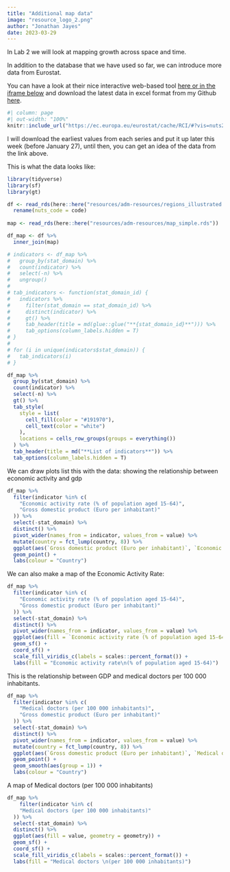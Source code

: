 ```yaml
---
title: "Additional map data"
image: "resource_logo_2.png"
author: "Jonathan Jayes"
date: 2023-03-29
---
```


In Lab 2 we will look at mapping growth across space and time.

In addition to the database that we have used so far, we can introduce more data from Eurostat.

You can have a look at their nice interactive web-based tool [here or in the iframe below](https://ec.europa.eu/eurostat/cache/RCI/#?vis=nuts2.scitech&lang=en) and download the latest data in excel format from my Github [here](https://github.com/j-jayes/EOSE09-site/tree/main/resources/adm-resources).

```r
#| column: page
#| out-width: "100%"
knitr::include_url("https://ec.europa.eu/eurostat/cache/RCI/#?vis=nuts2.economy&lang=en", height = 800)
```

I will download the earliest values from each series and put it up later this week (before January 27), until then, you can get an idea of the data from the link above.

This is what the data looks like:

```r
library(tidyverse)
library(sf)
library(gt)

df <- read_rds(here::here("resources/adm-resources/regions_illustrated.rds")) %>% 
  rename(nuts_code = code)
  
map <- read_rds(here::here("resources/adm-resources/map_simple.rds"))
```

```r
df_map <- df %>% 
  inner_join(map)
```

```r
# indicators <- df_map %>% 
#   group_by(stat_domain) %>% 
#   count(indicator) %>% 
#   select(-n) %>% 
#   ungroup()
# 
# tab_indicators <- function(stat_domain_id) {
#   indicators %>%
#     filter(stat_domain == stat_domain_id) %>%
#     distinct(indicator) %>%
#     gt() %>%
#     tab_header(title = md(glue::glue("**{stat_domain_id}**"))) %>%
#     tab_options(column_labels.hidden = T)
# }
# 
# for (i in unique(indicators$stat_domain)) {
#   tab_indicators(i)
# }

df_map %>%
  group_by(stat_domain) %>%
  count(indicator) %>%
  select(-n) %>%
  gt() %>%
  tab_style(
    style = list(
      cell_fill(color = "#191970"),
      cell_text(color = "white")
    ),
    locations = cells_row_groups(groups = everything())
  ) %>%
  tab_header(title = md("**List of indicators**")) %>%
  tab_options(column_labels.hidden = T)
```

We can draw plots list this with the data: showing the relationship between economic activity and gdp

```r

df_map %>%
  filter(indicator %in% c(
    "Economic activity rate (% of population aged 15-64)",
    "Gross domestic product (Euro per inhabitant)"
  )) %>%
  select(-stat_domain) %>%
  distinct() %>%
  pivot_wider(names_from = indicator, values_from = value) %>%
  mutate(country = fct_lump(country, 8)) %>%
  ggplot(aes(`Gross domestic product (Euro per inhabitant)`, `Economic activity rate (% of population aged 15-64)`, colour = country)) +
  geom_point() +
  labs(colour = "Country")
```

We can also make a map of the Economic Activity Rate:

```r
df_map %>%
  filter(indicator %in% c(
    "Economic activity rate (% of population aged 15-64)",
    "Gross domestic product (Euro per inhabitant)"
  )) %>%
  select(-stat_domain) %>%
  distinct() %>%
  pivot_wider(names_from = indicator, values_from = value) %>%
  ggplot(aes(fill = `Economic activity rate (% of population aged 15-64)`, geometry = geometry)) +
  geom_sf() +
  coord_sf() +
  scale_fill_viridis_c(labels = scales::percent_format()) +
  labs(fill = "Economic activity rate\n(% of population aged 15-64)")

```

This is the relationship between GDP and medical doctors per 100 000 inhabitants.

```r
df_map %>%
  filter(indicator %in% c(
    "Medical doctors (per 100 000 inhabitants)",
    "Gross domestic product (Euro per inhabitant)"
  )) %>%
  select(-stat_domain) %>%
  distinct() %>%
  pivot_wider(names_from = indicator, values_from = value) %>%
  mutate(country = fct_lump(country, 8)) %>%
  ggplot(aes(`Gross domestic product (Euro per inhabitant)`, `Medical doctors (per 100 000 inhabitants)`, colour = country)) +
  geom_point() +
  geom_smooth(aes(group = 1)) +
  labs(colour = "Country")
```

A map of Medical doctors (per 100 000 inhabitants)

```r
df_map %>% 
    filter(indicator %in% c(
    "Medical doctors (per 100 000 inhabitants)"
  )) %>%
  select(-stat_domain) %>%
  distinct() %>%
  ggplot(aes(fill = value, geometry = geometry)) +
  geom_sf() +
  coord_sf() +
  scale_fill_viridis_c(labels = scales::percent_format()) +
  labs(fill = "Medical doctors \n(per 100 000 inhabitants)")
```

